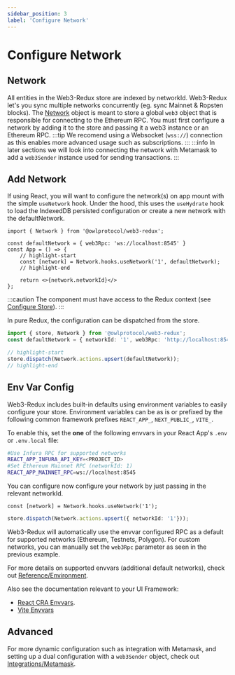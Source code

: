 ```yaml
---
sidebar_position: 3
label: 'Configure Network'
---
```



# Configure Network

## Network

All entities in the Web3-Redux store are indexed by networkId. Web3-Redux let's you sync multiple networks concurrently (eg. sync Mainnet & Ropsten blocks). The [Network](../web3-redux-reference/interfaces/Network.Network-1.md) object is meant to store a global `web3` object that is responsible for connecting to the Ethereum RPC. You must first configure a network by adding it to the store and passing it a web3 instance or an Ethereum RPC.
:::tip
We recomend using a Websocket (`wss://`) connection as this enables more advanced usage such as subscriptions.
:::
:::info
In later sections we will look into connecting the network with Metamask to add a `web3Sender` instance used for sending transactions.
:::
## Add Network


<Tabs groupId="framework">
<TabItem value="react" label="React">

If using React, you will want to configure the network(s) on app mount with the simple `useNetwork` hook. Under the hood, this uses the `useHydrate` hook to load the IndexedDB persisted configuration or create a new network with the defaultNetwork.

```tsx  title="src/App.tsx"
import { Network } from '@owlprotocol/web3-redux';

const defaultNetwork = { web3Rpc: 'ws://localhost:8545' }
const App = () => {
    // highlight-start
    const [network] = Network.hooks.useNetwork('1', defaultNetwork);
    // highlight-end

    return <>{network.networkId}</>
};
```

:::caution
The component must have access to the Redux context (see [Configure Store](./2_add_store.mdx)).
:::

</TabItem>
<TabItem value="redux" label="Redux">

In pure Redux, the configuration can be dispatched from the store.


```typescript title="src/createNetwork.ts"
import { store, Network } from '@owlprotocol/web3-redux';
const defaultNetwork = { networkId: '1', web3Rpc: 'http://localhost:8545' };

// highlight-start
store.dispatch(Network.actions.upsert(defaultNetwork));
// highlight-end
```

</TabItem>
</Tabs>


## Env Var Config
Web3-Redux includes built-in defaults using environment variables to easily configure your store. Environment variables can be as is or prefixed by the following common framework prefixes `REACT_APP_`, `NEXT_PUBLIC_`, `VITE_`.

To enable this, set the **one** of the following envvars in your React App's `.env` or `.env.local` file:

```bash title=".env"
#Use Infura RPC for supported networks
REACT_APP_INFURA_API_KEY=<PROJECT_ID>
#Set Ethereum Mainnet RPC (networkId: 1)
REACT_APP_MAINNET_RPC=ws://localhost:8545
```

You can configure now configure your network by just passing in the relevant networkId.
<Tabs groupId="framework">
<TabItem value="react" label="React">

```tsx  title="src/App.tsx"
const [network] = Network.hooks.useNetwork('1');
```

</TabItem>
<TabItem value="redux" label="Redux">

```typescript title="src/createNetwork.ts"
store.dispatch(Network.actions.upsert({ networkId: '1'}));
```

</TabItem>
</Tabs>

Web3-Redux will automatically use the envvar configured RPC as a default for supported networks (Ethereum, Testnets, Polygon). For custom networks, you can manually set the `web3Rpc` parameter as seen in the previous example.

For more details on supported envvars (additional default networks), check out [Reference/Environment](../web3-redux-reference/namespaces/Environment.md).

Also see the documentation relevant to your UI Framework:
* [React CRA Envvars](https://create-react-app.dev/docs/adding-custom-environment-variables/).
* [Vite Envvars](https://vitejs.dev/guide/env-and-mode.html)

## Advanced

For more dynamic configuration such as integration with Metamask, and setting up a dual configuration with a `web3Sender` object, check out [Integrations/Metamask](../web3-redux-integrations/metamask.md).
